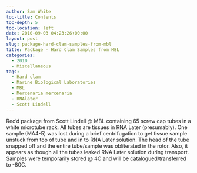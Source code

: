 ```yaml
---
author: Sam White
toc-title: Contents
toc-depth: 5
toc-location: left
date: 2010-09-03 04:23:26+00:00
layout: post
slug: package-hard-clam-samples-from-mbl
title: Package - Hard Clam Samples from MBL
categories:
  - 2010
  - Miscellaneous
tags:
  - Hard clam
  - Marine Biological Laboratories
  - MBL
  - Mercenaria mercenaria
  - RNAlater
  - Scott Lindell
---
```


Rec'd package from Scott Lindell @ MBL containing 65 screw cap tubes in a white microtube rack. All tubes are tissues in RNA Later (presumably). One sample (MA4-5) was lost during a brief centrifugation to get tissue sample unstuck from top of tube and in to RNA Later solution. The head of the tube snapped off and the entire tube/sample was obliterated in the rotor. Also, it appears as though all the tubes leaked RNA Later solution during transport. Samples were temporarily stored @ 4C and will be catalogued/transferred to -80C.
